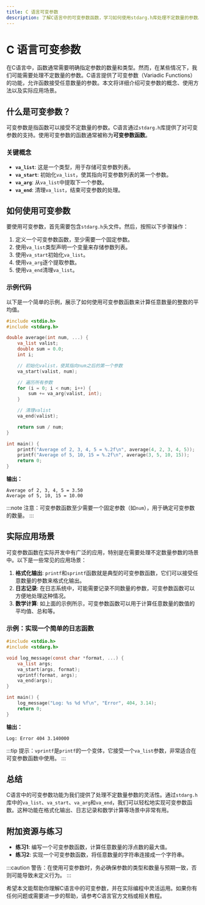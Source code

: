 ```yaml
---
title: C 语言可变参数
description: 了解C语言中的可变参数函数，学习如何使用stdarg.h库处理不定数量的参数。
---
```


# C 语言可变参数

在C语言中，函数通常需要明确指定参数的数量和类型。然而，在某些情况下，我们可能需要处理不定数量的参数。C语言提供了可变参数（Variadic Functions）的功能，允许函数接受任意数量的参数。本文将详细介绍可变参数的概念、使用方法以及实际应用场景。

## 什么是可变参数？

可变参数是指函数可以接受不定数量的参数。C语言通过`stdarg.h`库提供了对可变参数的支持。使用可变参数的函数通常被称为**可变参数函数**。

### 关键概念

- **`va_list`**: 这是一个类型，用于存储可变参数列表。
- **`va_start`**: 初始化`va_list`，使其指向可变参数列表的第一个参数。
- **`va_arg`**: 从`va_list`中提取下一个参数。
- **`va_end`**: 清理`va_list`，结束可变参数的处理。

## 如何使用可变参数

要使用可变参数，首先需要包含`stdarg.h`头文件。然后，按照以下步骤操作：

1. 定义一个可变参数函数，至少需要一个固定参数。
2. 使用`va_list`类型声明一个变量来存储参数列表。
3. 使用`va_start`初始化`va_list`。
4. 使用`va_arg`逐个提取参数。
5. 使用`va_end`清理`va_list`。

### 示例代码

以下是一个简单的示例，展示了如何使用可变参数函数来计算任意数量的整数的平均值。

```c
#include <stdio.h>
#include <stdarg.h>

double average(int num, ...) {
    va_list valist;
    double sum = 0.0;
    int i;

    // 初始化valist，使其指向num之后的第一个参数
    va_start(valist, num);

    // 遍历所有参数
    for (i = 0; i < num; i++) {
        sum += va_arg(valist, int);
    }

    // 清理valist
    va_end(valist);

    return sum / num;
}

int main() {
    printf("Average of 2, 3, 4, 5 = %.2f\n", average(4, 2, 3, 4, 5));
    printf("Average of 5, 10, 15 = %.2f\n", average(3, 5, 10, 15));
    return 0;
}
```

**输出：**
```
Average of 2, 3, 4, 5 = 3.50
Average of 5, 10, 15 = 10.00
```

:::note
注意：可变参数函数至少需要一个固定参数（如`num`），用于确定可变参数的数量。
:::

## 实际应用场景

可变参数函数在实际开发中有广泛的应用，特别是在需要处理不定数量参数的场景中。以下是一些常见的应用场景：

1. **格式化输出**: `printf`和`sprintf`函数就是典型的可变参数函数，它们可以接受任意数量的参数来格式化输出。
2. **日志记录**: 在日志系统中，可能需要记录不同数量的参数，可变参数函数可以方便地处理这种情况。
3. **数学计算**: 如上面的示例所示，可变参数函数可以用于计算任意数量的数值的平均值、总和等。

### 示例：实现一个简单的日志函数

```c
#include <stdio.h>
#include <stdarg.h>

void log_message(const char *format, ...) {
    va_list args;
    va_start(args, format);
    vprintf(format, args);
    va_end(args);
}

int main() {
    log_message("Log: %s %d %f\n", "Error", 404, 3.14);
    return 0;
}
```

**输出：**
```
Log: Error 404 3.140000
```

:::tip
提示：`vprintf`是`printf`的一个变体，它接受一个`va_list`参数，非常适合在可变参数函数中使用。
:::

## 总结

C语言中的可变参数功能为我们提供了处理不定数量参数的灵活性。通过`stdarg.h`库中的`va_list`、`va_start`、`va_arg`和`va_end`，我们可以轻松地实现可变参数函数。这种功能在格式化输出、日志记录和数学计算等场景中非常有用。

## 附加资源与练习

- **练习1**: 编写一个可变参数函数，计算任意数量的浮点数的最大值。
- **练习2**: 实现一个可变参数函数，将任意数量的字符串连接成一个字符串。

:::caution
警告：在使用可变参数时，务必确保参数的类型和数量与预期一致，否则可能导致未定义行为。
:::

希望本文能帮助你理解C语言中的可变参数，并在实际编程中灵活运用。如果你有任何问题或需要进一步的帮助，请参考C语言官方文档或相关教程。